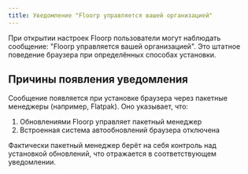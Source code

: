 ```yaml
---
title: Уведомление "Floorp управляется вашей организацией"
---
```



При открытии настроек Floorp пользователи могут наблюдать сообщение: "Floorp управляется вашей организацией". Это штатное поведение браузера при определённых способах установки.

## Причины появления уведомления

Сообщение появляется при установке браузера через пакетные менеджеры (например, Flatpak). Оно указывает, что: 

1. Обновлениями Floorp управляет пакетный менеджер
2. Встроенная система автообновлений браузера отключена

Фактически пакетный менеджер берёт на себя контроль над установкой обновлений, что отражается в соответствующем уведомлении.

<Support />